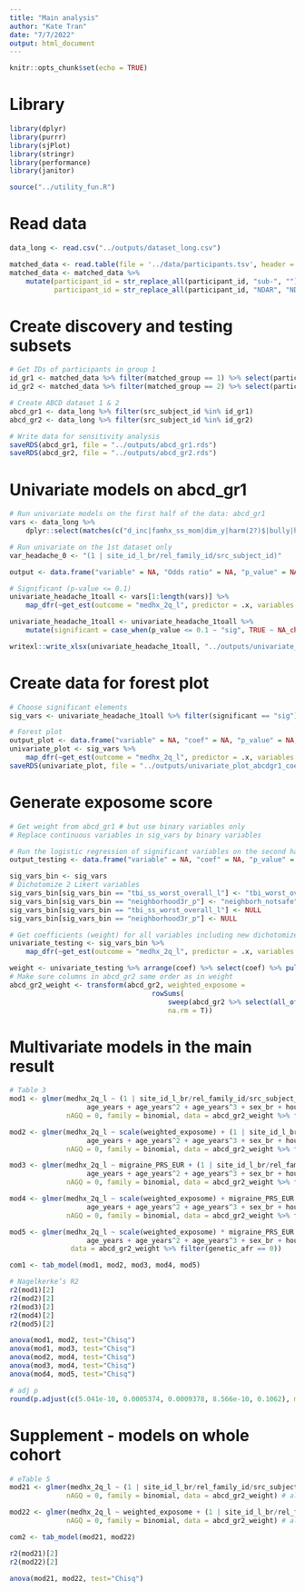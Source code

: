 ```yaml
---
title: "Main analysis"
author: "Kate Tran"
date: "7/7/2022"
output: html_document
---
```


```r
knitr::opts_chunk$set(echo = TRUE)
```

# Library
```r
library(dplyr)
library(purrr)
library(sjPlot)
library(stringr)
library(performance)
library(janitor)

source("../utility_fun.R")
```

# Read data
```r
data_long <- read.csv("../outputs/dataset_long.csv")

matched_data <- read.table(file = '../data/participants.tsv', header = TRUE)
matched_data <- matched_data %>% 
    mutate(participant_id = str_replace_all(participant_id, "sub-", ""),
           participant_id = str_replace_all(participant_id, "NDAR", "NDAR_"))
```

# Create discovery and testing subsets
```r
# Get IDs of participants in group 1
id_gr1 <- matched_data %>% filter(matched_group == 1) %>% select(participant_id) %>% pull()
id_gr2 <- matched_data %>% filter(matched_group == 2) %>% select(participant_id) %>% pull()

# Create ABCD dataset 1 & 2
abcd_gr1 <- data_long %>% filter(src_subject_id %in% id_gr1)
abcd_gr2 <- data_long %>% filter(src_subject_id %in% id_gr2)

# Write data for sensitivity analysis
saveRDS(abcd_gr1, file = "../outputs/abcd_gr1.rds")
saveRDS(abcd_gr2, file = "../outputs/abcd_gr2.rds")
```

# Univariate models on abcd_gr1
```r
# Run univariate models on the first half of the data: abcd_gr1
vars <- data_long %>% 
    dplyr::select(matches(c("d_inc|famhx_ss_mom|dim_y|harm(2?)$|bully|hood(_?)[^_P]|nsc_|adi.*_[irmp]|pmq|fes_y.*_fc$|crpbi|srpf|macv_y.*fs|ple.*[^fu]_(y|fu_y_bad)$|hx.*[26][ij]|tbi.*_l$|tbi_[123457]|cat$"))) %>% names()
```

```r
# Run univariate on the 1st dataset only
var_headache_0 <- "(1 | site_id_l_br/rel_family_id/src_subject_id)"

output <- data.frame("variable" = NA, "Odds ratio" = NA, "p_value" = NA, "std.error" = NA, "low_ci" = NA, "high_ci" = NA)

# Significant (p-value <= 0.1)
univariate_headache_1toall <- vars[1:length(vars)] %>%  
    map_dfr(~get_est(outcome = "medhx_2q_l", predictor = .x, variables = var_headache_0, data = abcd_gr1, estimate = "OR", output = output, conf_int = 0.9))

univariate_headache_1toall <- univariate_headache_1toall %>% 
    mutate(significant = case_when(p_value <= 0.1 ~ "sig", TRUE ~ NA_character_))

writexl::write_xlsx(univariate_headache_1toall, "../outputs/univariate_headache_1toall_120822_abcd.xlsx")
```

# Create data for forest plot
```r
# Choose significant elements
sig_vars <- univariate_headache_1toall %>% filter(significant == "sig") %>% select(variable) %>% pull()

# Forest plot
output_plot <- data.frame("variable" = NA, "coef" = NA, "p_value" = NA, "std.error" = NA, "low_ci" = NA, "high_ci" = NA)
univariate_plot <- sig_vars %>%
    map_dfr(~get_est(outcome = "medhx_2q_l", predictor = .x, variables = var_headache_0, data = abcd_gr1, estimate = "coef", output = output_plot, conf_int = 0.9))
saveRDS(univariate_plot, file = "../outputs/univariate_plot_abcdgr1_coef_120922.rds")
```

# Generate exposome score
```r
# Get weight from abcd_gr1 # but use binary variables only
# Replace continuous variables in sig_vars by binary variables

# Run the logistic regression of significant variables on the second half of the data
output_testing <- data.frame("variable" = NA, "coef" = NA, "p_value" = NA, "std.error" = NA, "low_ci" = NA, "high_ci" = NA)

sig_vars_bin <- sig_vars
# Dichotomize 2 Likert variables
sig_vars_bin[sig_vars_bin == "tbi_ss_worst_overall_l"] <- "tbi_worst_overall"
sig_vars_bin[sig_vars_bin == "neighborhood3r_p"] <- "neighborh_notsafe"
sig_vars_bin[sig_vars_bin == "tbi_ss_worst_overall_l"] <- NULL
sig_vars_bin[sig_vars_bin == "neighborhood3r_p"] <- NULL

# Get coefficients (weight) for all variables including new dichotomized variables
univariate_testing <- sig_vars_bin %>%  
    map_dfr(~get_est(outcome = "medhx_2q_l", predictor = .x, variables = var_headache_0, data = abcd_gr1, estimate = "coef", output = output_testing, conf_int = 0.9))

weight <- univariate_testing %>% arrange(coef) %>% select(coef) %>% pull()
# Make sure columns in abcd_gr2 same order as in weight
abcd_gr2_weight <- transform(abcd_gr2, weighted_exposome = 
                                   rowSums(
                                       sweep(abcd_gr2 %>% select(all_of(univariate_testing %>% arrange(coef) %>% select(variable) %>% pull())), 2, weight, `*`), 
                                       na.rm = T))
```

# Multivariate models in the main result
```r
# Table 3
mod1 <- glmer(medhx_2q_l ~ (1 | site_id_l_br/rel_family_id/src_subject_id) + 
                   age_years + age_years^2 + age_years^3 + sex_br + household_income, 
              nAGQ = 0, family = binomial, data = abcd_gr2_weight %>% filter(genetic_afr == 0)) # EUR ancestry

mod2 <- glmer(medhx_2q_l ~ scale(weighted_exposome) + (1 | site_id_l_br/rel_family_id/src_subject_id) + 
                   age_years + age_years^2 + age_years^3 + sex_br + household_income, 
              nAGQ = 0, family = binomial, data = abcd_gr2_weight %>% filter(genetic_afr == 0)) # EUR ancestry

mod3 <- glmer(medhx_2q_l ~ migraine_PRS_EUR + (1 | site_id_l_br/rel_family_id/src_subject_id) + 
                   age_years + age_years^2 + age_years^3 + sex_br + household_income, 
              nAGQ = 0, family = binomial, data = abcd_gr2_weight %>% filter(genetic_afr == 0))

mod4 <- glmer(medhx_2q_l ~ scale(weighted_exposome) + migraine_PRS_EUR + (1 | site_id_l_br/rel_family_id/src_subject_id) + 
                   age_years + age_years^2 + age_years^3 + sex_br + household_income, 
              nAGQ = 0, family = binomial, data = abcd_gr2_weight %>% filter(genetic_afr == 0))

mod5 <- glmer(medhx_2q_l ~ scale(weighted_exposome) * migraine_PRS_EUR + (1 | site_id_l_br/rel_family_id/src_subject_id) + 
                   age_years + age_years^2 + age_years^3 + sex_br + household_income, nAGQ = 0, family = binomial, 
               data = abcd_gr2_weight %>% filter(genetic_afr == 0))

com1 <- tab_model(mod1, mod2, mod3, mod4, mod5)

# Nagelkerke’s R2
r2(mod1)[2]
r2(mod2)[2]
r2(mod3)[2]
r2(mod4)[2]
r2(mod5)[2]

anova(mod1, mod2, test="Chisq")
anova(mod1, mod3, test="Chisq")
anova(mod2, mod4, test="Chisq")
anova(mod3, mod4, test="Chisq") 
anova(mod4, mod5, test="Chisq") 

# adj p
round(p.adjust(c(5.041e-10, 0.0005374, 0.0009378, 8.566e-10, 0.1062), method = "fdr"), 3)
```

# Supplement - models on whole cohort
```r
# eTable 5
mod21 <- glmer(medhx_2q_l ~ (1 | site_id_l_br/rel_family_id/src_subject_id) + age_years + age_years^2 + age_years^3 + sex_br + household_income, 
              nAGQ = 0, family = binomial, data = abcd_gr2_weight) # all population

mod22 <- glmer(medhx_2q_l ~ weighted_exposome + (1 | site_id_l_br/rel_family_id/src_subject_id) + age_years + age_years^2 + age_years^3 + sex_br + household_income, 
              nAGQ = 0, family = binomial, data = abcd_gr2_weight) # all population

com2 <- tab_model(mod21, mod22)

r2(mod21)[2]
r2(mod22)[2]

anova(mod21, mod22, test="Chisq")
```












